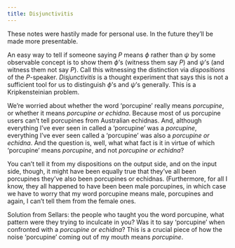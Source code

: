 ```yaml
---
title: Disjunctivitis
---
```

:::{.callout-warning}
These notes were hastily made for personal use. In the future they'll be made more presentable.
:::

An easy way to tell if someone saying $P$ means $\phi$ rather than $\psi$ by some observable concept is to show them $\phi$'s (witness them say $P$) and $\psi$'s (and witness them not say $P$). Call this witnessing the distinction via *dispositions* of the $P$-speaker. *Disjunctivitis* is a thought experiment that says this is not a sufficient tool for us to distinguish $\phi$'s and $\psi$'s generally. This is a Kripkensteinian problem.

We're worried about whether the word 'porcupine' really means *porcupine*, or whether it means *porcupine or echidna*. Because most of us porcupine users can't tell porcupines from Australian echidnas. And, although everything I've ever seen in called a 'porcupine' was a *porcupine*, everything I've ever seen called a 'porcupine' was also a *porcupine or echidna*. And the question is, well, what what fact is it in virtue of which 'porcupine' means *porcupine*, and not *porcupine or echidna*?

You can't tell it from my dispositions on the output side, and on the input side, though, it might have been equally true that they've all been porcupines they've also been porcupines or echidnas. (Furthermore, for all I know, they all happened to have been been male porcupines, in which case we have to worry that my word porcupine means male, porcupines and again, I can't tell them from the female ones.

Solution from Sellars: the people who taught you the word porcupine, what pattern were they trying to inculcate in you? Was it to say 'porcupine' when confronted with a *porcupine or echidna*? This is a crucial piece of how the noise 'porcupine' coming out of my mouth means *porcupine*.
